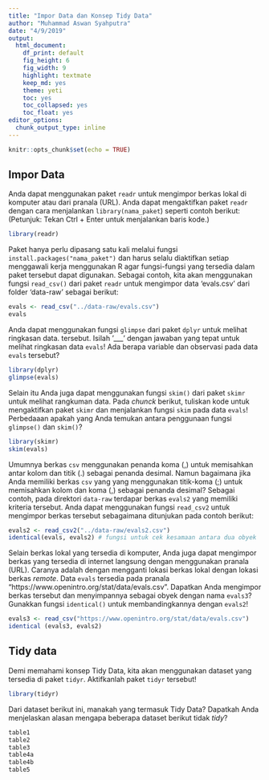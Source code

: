 ```yaml
---
title: "Impor Data dan Konsep Tidy Data"
author: "Muhammad Aswan Syahputra"
date: "4/9/2019"
output:
  html_document: 
    df_print: default
    fig_height: 6
    fig_width: 9
    highlight: textmate
    keep_md: yes
    theme: yeti
    toc: yes
    toc_collapsed: yes
    toc_float: yes
editor_options: 
  chunk_output_type: inline
---
```


```r
knitr::opts_chunk$set(echo = TRUE)
```

## Impor Data

Anda dapat menggunakan paket `readr` untuk mengimpor berkas lokal di komputer atau dari pranala (URL). Anda dapat mengaktifkan paket `readr` dengan cara menjalankan `library(nama_paket`) seperti contoh berikut: (Petunjuk: Tekan Ctrl + Enter untuk menjalankan baris kode.)

```r
library(readr)
```

Paket hanya perlu dipasang satu kali melalui fungsi `install.packages("nama_paket")` dan harus selalu diaktifkan setiap menggawali kerja menggunakan R agar fungsi-fungsi yang tersedia dalam paket tersebut dapat digunakan. Sebagai contoh, kita akan menggunakan fungsi `read_csv()` dari paket `readr` untuk mengimpor data 'evals.csv' dari folder 'data-raw' sebagai berikut:

```r
evals <- read_csv("../data-raw/evals.csv")
evals
```

Anda dapat menggunakan fungsi `glimpse` dari paket `dplyr` untuk melihat ringkasan data. tersebut. Isilah '___' dengan jawaban yang tepat untuk melihat ringkasan data `evals`! Ada berapa variable dan observasi pada data `evals` tersebut?

```r
library(dplyr)
glimpse(evals)
```

Selain itu Anda juga dapat menggunakan fungsi `skim()` dari paket `skimr` untuk melihat rangkuman data. Pada *chunck* berikut, tuliskan kode untuk mengaktifkan paket `skimr` dan menjalankan fungsi `skim` pada data `evals`! Perbedaaan apakah yang Anda temukan antara penggunaan fungsi `glimpse()` dan `skim()`?

```r
library(skimr)
skim(evals)
```



Umumnya berkas `csv` menggunakan penanda koma (,) untuk memisahkan antar kolom dan titik (.) sebagai penanda desimal. Namun bagaimana jika Anda memiliki berkas `csv` yang yang menggunakan titik-koma (;) untuk memisahkan kolom dan koma (,) sebagai penanda desimal? Sebagai contoh, pada direktori `data-raw` terdapar berkas `evals2` yang memiliki kriteria tersebut. Anda dapat menggunakan fungsi `read_csv2` untuk mengimpor berkas tersebut sebagaimana ditunjukan pada contoh berikut:

```r
evals2 <- read_csv2("../data-raw/evals2.csv")
identical(evals, evals2) # fungsi untuk cek kesamaan antara dua obyek
```

Selain berkas lokal yang tersedia di komputer, Anda juga dapat mengimpor berkas yang tersedia di internet langsung dengan menggunakan pranala (URL). Caranya adalah dengan mengganti lokasi berkas lokal dengan lokasi berkas *remote*. Data `evals` tersedia pada pranala "https://www.openintro.org/stat/data/evals.csv". Dapatkan Anda mengimpor berkas tersebut dan menyimpannya sebagai obyek dengan nama `evals3`? Gunakkan fungsi `identical()` untuk membandingkannya dengan `evals2`!

```r
evals3 <- read_csv("https://www.openintro.org/stat/data/evals.csv")
identical (evals3, evals2)
```

## Tidy data

Demi memahami konsep Tidy Data, kita akan menggunakan dataset yang tersedia di paket `tidyr`. Aktifkanlah paket `tidyr` tersebut!

```r
library(tidyr)
```

Dari dataset berikut ini, manakah yang termasuk Tidy Data? Dapatkah Anda menjelaskan alasan mengapa beberapa dataset berikut tidak *tidy*?

```r
table1
table2
table3
table4a
table4b
table5
```

